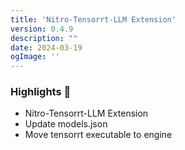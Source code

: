 ```yaml
---
title: 'Nitro-Tensorrt-LLM Extension'
version: 0.4.9
description: ""
date: 2024-03-19
ogImage: ''
---
```



<ChangelogHeader/>

### Highlights 🎉

- Nitro-Tensorrt-LLM Extension
- Update models.json 
- Move tensorrt executable to engine

